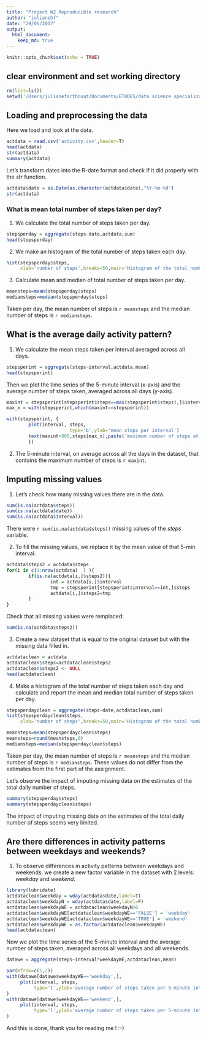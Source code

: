 ```yaml
---
title: "Project W2 Reproducible research"
author: "julianehf"
date: "29/06/2017"
output: 
  html_document:
    keep_md: true
---
```


```r
knitr::opts_chunk$set(echo = TRUE)
```

## clear environment and set working directory

```r
rm(list=ls())
setwd('/Users/julianefarthouat/Documents/ETUDES/data science specialization/reproducible research/W2')
```

## Loading and preprocessing the data

Here we load and look at the data. 

```r
actdata = read.csv('activity.csv',header=T)
head(actdata)
str(actdata)
summary(actdata)
```


Let's transform dates into the R-date format and check if it did properly with the *str* function.

```r
actdata$date = as.Date(as.character(actdata$date),"%Y-%m-%d")
str(actdata)
```

### What is mean total number of steps taken per day?

1. We calculate the total number of steps taken per day.

```r
stepsperday = aggregate(steps~date,actdata,sum)
head(stepsperday)
```

2. We make an histogram of the total number of steps taken each day. 
```r
hist(stepsperday$steps,
     xlab='number of steps',breaks=50,main='Histogram of the total number of steps taken each day')
```

3. Calculate mean and median of total number of steps taken per day.
```r
meansteps=mean(stepsperday$steps)
mediansteps=median(stepsperday$steps)
```

Taken per day, the mean number of steps is `r meansteps` and the median number of steps is `r mediansteps`. 



## What is the average daily activity pattern?

1. We calculate the mean steps taken per interval averaged across all days. 

```r
stepsperint = aggregate(steps~interval,actdata,mean)
head(stepsperint)
```

Then we plot the time series of the 5-minute interval (x-axis) and the average number of steps taken, averaged across all days (y-axis).

```r
maxint = stepsperint[stepsperint$steps==max(stepsperint$steps),]$interval
max_x = with(stepsperint,which(maxint==stepsperint))

with(stepsperint, {
        plot(interval, steps,
                       type='b',ylab='mean steps per interval')
        text(maxint+800,steps[max_x],paste('maximum number of steps at interval ',maxint,sep=''))                
        })
```

2. The 5-minute interval, on average across all the days in the dataset, that contains the maximum number of steps is `r maxint`.

## Imputing missing values

1. Let's check how many missing values there are in the data. 
```r
sum(is.na(actdata$steps))
sum(is.na(actdata$date))
sum(is.na(actdata$interval))
```

There were `r sum(is.na(actdata$steps))` missing values of the *steps* variable. 

2. To fill the missing values, we replace it by the mean value of that 5-min interval. 

```r
actdata$steps2 = actdata$steps
for(i in c(1:nrow(actdata)  ) ){
        if(is.na(actdata[i,]$steps2)){
                int = actdata[i,]$interval
                tmp = stepsperint[stepsperint$interval==int,]$steps
                actdata[i,]$steps2=tmp
        }
}
```

Check that all missing values were remplaced: 
```r
sum(is.na(actdata$steps2))
```

3. Create a new dataset that is equal to the original dataset but with the missing data filled in.
```r
actdataclean = actdata
actdataclean$steps=actdataclean$steps2
actdataclean$steps2 <- NULL
head(actdataclean)
```

4. Make a histogram of the total number of steps taken each day and calculate and report the mean and median total number of steps taken per day. 
```r
stepsperdayclean = aggregate(steps~date,actdataclean,sum)
hist(stepsperdayclean$steps,
     xlab='number of steps',breaks=50,main='Histogram of the total number of steps taken each day')

```
```r
meansteps=mean(stepsperdayclean$steps)
meansteps=round(meansteps,0)
mediansteps=median(stepsperdayclean$steps)
```

Taken per day, the mean number of steps is `r meansteps` and the median number of steps is `r mediansteps`. These values do not differ from the estimates from the first part of the assignment. 

Let's observe the impact of imputing missing data on the estimates of the total daily number of steps.

```r
summary(stepsperday$steps)
summary(stepsperdayclean$steps)
```

The impact of imputing missing data on the estimates of the total daily number of steps seems very limited.

## Are there differences in activity patterns between weekdays and weekends?

1. To observe differences in activity patterns between weekdays and weekends, we create a new factor variable in the dataset with 2 levels: *weekday* and *weekend*.

```r
library(lubridate)
actdataclean$weekday = wday(actdata$date,label=T)
actdataclean$weekdayN = wday(actdata$date,label=F)
actdataclean$weekdayWE = actdataclean$weekdayN>6
actdataclean$weekdayWE[actdataclean$weekdayWE=='FALSE'] = 'weekday'
actdataclean$weekdayWE[actdataclean$weekdayWE=='TRUE'] = 'weekend'
actdataclean$weekdayWE = as.factor(actdataclean$weekdayWE)
head(actdataclean)
```

Now we plot the time series of the 5-minute interval and the average number of steps taken, averaged across all weekdays and all weekends. 

```r
datawe = aggregate(steps~interval*weekdayWE,actdataclean,mean)

par(mfrow=c(1,2))
with(datawe[datawe$weekdayWE=='weekday',], 
     plot(interval, steps,
          type='l',ylab='average number of steps taken per 5-minute interval',ylim=range(datawe$steps),main='WEEK DAYS') 
)
with(datawe[datawe$weekdayWE=='weekend',], 
     plot(interval, steps,
          type='l',ylab='average number of steps taken per 5-minute interval',ylim=range(datawe$steps),main='WEEK ENDS') 
)

```

And this is done, thank you for reading me ! :-) 
